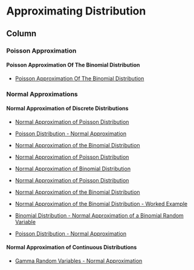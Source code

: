 
Approximating Distribution {data-navmenu="Probability"}
===========================================================

Column {.tabset}
-----------------------------------


### Poisson Approximation 

#### Poisson Approximation Of The Binomial Distribution

* <a href = "https://youtu.be/XnRT3cLoZ08/"> Poisson Approximation Of The Binomial Distribution </a>


### Normal Approximations

#### Normal Approximation of Discrete Distributions

* <a href = "https://youtu.be/Zs9ZuOj_xK0/"> Normal Approximation of Poisson Distribution</a>
* <a href = "https://youtu.be/sFGd4LSGQ0U/"> Poisson Distribution - Normal Approximation</a>
* <a href = "https://youtu.be/-LNQylZnjW4/"> Normal Approximation of the Binomial Distribution</a>
* <a href = "https://www.youtube.com/watch?v=093X1SWd1cg">Normal Approximation of Poisson Distribution</a>



* <a href="https://youtu.be/E3PyT0SMmEs/">	Normal Approximation of Binomial Distribution	</a>	
* <a href="https://youtu.be/Zs9ZuOj_xK0/">	Normal Approximation of Poisson Distribution	</a>	
* <a href="https://youtu.be/-LNQylZnjW4/">	Normal Approximation of the Binomial Distribution	</a>	
* <a href="https://youtu.be/F_xpB6DOFoI/">	Normal Approximation of the Binomial Distribution - Worked Example	</a>	
* <a href="https://youtu.be/2Fhw7W44frY/">	Binomial Distribution - Normal Approximation of a Binomial Random Variable	</a>	
* <a href="https://youtu.be/sFGd4LSGQ0U/">	Poisson Distribution - Normal Approximation	</a>	




#### Normal Approximation of Continuous Distributions

* <a href = "https://youtu.be/dh8gpsM7HpM/"> Gamma Random Variables - Normal Approximation</a>


